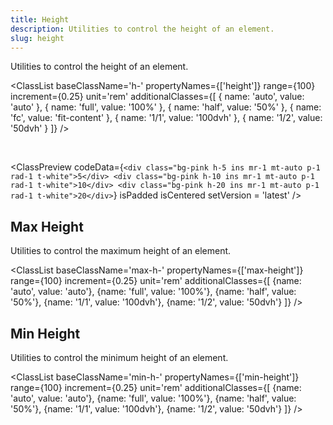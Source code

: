 ```yaml
---
title: Height
description: Utilities to control the height of an element.
slug: height
---
```



Utilities to control the height of an element.

<ClassList 
  baseClassName='h-' 
  propertyNames={['height']} 
  range={100} 
  increment={0.25} 
  unit='rem' 
  additionalClasses={[
    { name: 'auto', value: 'auto' },
    { name: 'full', value: '100%' },
    { name: 'half', value: '50%' },
    { name: 'fc', value: 'fit-content' },
    { name: '1/1', value: '100dvh' },
    { name: '1/2', value: '50dvh' }
  ]} 
/>

<br />

<ClassPreview
  codeData={`<div class="bg-pink h-5 ins mr-1 mt-auto p-1 rad-1 t-white">5</div>
    <div class="bg-pink h-10 ins mr-1 mt-auto p-1 rad-1 t-white">10</div>
    <div class="bg-pink h-20 ins mr-1 mt-auto p-1 rad-1 t-white">20</div>`}
  isPadded
  isCentered
  setVersion = 'latest'
/>

## Max Height

Utilities to control the maximum height of an element.

<ClassList 
  baseClassName='max-h-' 
  propertyNames={['max-height']} 
  range={100} 
  increment={0.25} 
  unit='rem' 
  additionalClasses={[
    {name: 'auto', value: 'auto'},
    {name: 'full', value: '100%'},
    {name: 'half', value: '50%'},
    {name: '1/1', value: '100dvh'},
    {name: '1/2', value: '50dvh'}
  ]} 
/>

## Min Height

Utilities to control the minimum height of an element.

<ClassList 
  baseClassName='min-h-' 
  propertyNames={['min-height']} 
  range={100} 
  increment={0.25} 
  unit='rem' 
  additionalClasses={[
    {name: 'auto', value: 'auto'},
    {name: 'full', value: '100%'},
    {name: 'half', value: '50%'},
    {name: '1/1', value: '100dvh'},
    {name: '1/2', value: '50dvh'}
  ]} 
/>